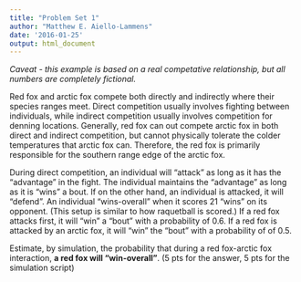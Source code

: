 ```yaml
---
title: "Problem Set 1"
author: "Matthew E. Aiello-Lammens"
date: '2016-01-25'
output: html_document
---
```


*Caveat - this example is based on a real competative relationship, but all numbers are completely fictional.*

Red fox and arctic fox compete both directly and indirectly where their species ranges meet. 
Direct competition usually involves fighting between individuals, while indirect competition usually involves competition for denning locations.
Generally, red fox can out compete arctic fox in both direct and indirect competition, but cannot physically tolerate the colder temperatures that arctic fox can.
Therefore, the red fox is primarily responsible for the southern range edge of the arctic fox.

During direct competition, an individual will "attack" as long as it has the "advantage" in the fight.
The individual maintains the "advantage" as long as it is "wins" a bout. 
If on the other hand, an individual is attacked, it will "defend".
An individual "wins-overall" when it scores 21 "wins" on its opponent. 
(This setup is similar to how raquetball is scored.)
If a red fox attacks first, it will "win" a "bout" with a probability of 0.6. 
If a red fox is attacked by an arctic fox, it will "win" the "bout" with a probability of of 0.5. 

Estimate, by simulation, the probability that during a red fox-arctic fox interaction, **a red fox will "win-overall"**. 
(5 pts for the answer, 5 pts for the simulation script)
